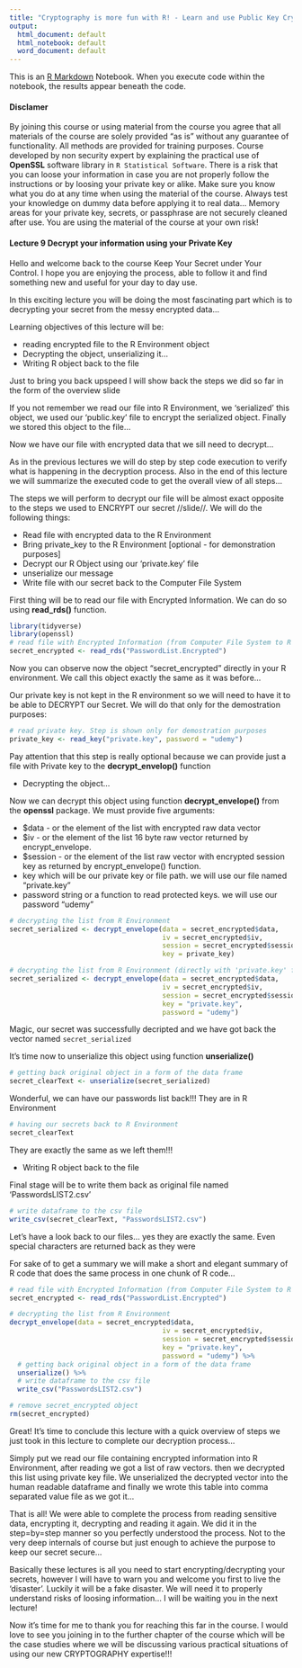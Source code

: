 ```yaml
---
title: "Cryptography is more fun with R! - Learn and use Public Key Cryptography with R Statistical Software"
output:
  html_document: default
  html_notebook: default
  word_document: default
---
```


This is an [R Markdown](http://rmarkdown.rstudio.com) Notebook. When you execute code within the notebook, the results appear beneath the code. 

#### Disclamer

By joining this course or using material from the course you agree that all materials of the course are solely provided "as is" without any guarantee of functionality. All methods are provided for training purposes. Course developed by non security expert by explaining the practical use of **OpenSSL** software library in `R Statistical Software`. There is a risk that you can loose your information in case you are not properly follow the instructions or by loosing your private key or alike. Make sure you know what you do at any time when using the material of the course. Always test your knowledge on dummy data before applying it to real data... Memory areas for your private key, secrets, or passphrase are not securely cleaned after use. You are using the material of the course at your own risk!

#### Lecture 9 Decrypt your information using your Private Key

Hello and welcome back to the course Keep Your Secret under Your Control. I hope you are enjoying the process, able to follow it and find something new and useful for your day to day use. 

In this exciting lecture you will be doing the most fascinating part which is to decrypting your secret from the messy encrypted data...

Learning objectives of this lecture will be:

* reading encrypted file to the R Environment object
* Decrypting the object, unserializing it...
* Writing R object back to the file

Just to bring you back upspeed I will show back the steps we did so far in the form of the overview slide

If you not remember we read our file into R Environment, we 'serialized' this object, we used our 'public.key' file to encrypt the serialized object. Finally we stored this object to the file...

Now we have our file with encrypted data that we sill need to decrypt...

As in the previous lectures we will do step by step code execution to verify what is happening in the decryption process. Also in the end of this lecture we will summarize the executed code to get the overall view of all steps...

The steps we will perform to decrypt our file will be almost exact opposite to the steps we used to ENCRYPT our secret //slide//. We will do the following things:

* Read file with encrypted data to the R Environment
* Bring private_key to the R Environment [optional - for demonstration purposes]
* Decrypt our R Object using our 'private.key' file
* unserialize our message
* Write file with our secret back to the Computer File System

First thing will be to read our file with Encrypted Information. We can do so using **read_rds()** function. 

```r
library(tidyverse)
library(openssl)
# read file with Encrypted Information (from Computer File System to R Environment)
secret_encrypted <- read_rds("PasswordList.Encrypted")
```

Now you can observe now the object "secret_encrypted" directly in your R environment. We call this object exactly the same as it was before...

Our private key is not kept in the R environment so we will need to have it to be able to DECRYPT our Secret. We will do that only for the demostration purposes:

```r
# read private key. Step is shown only for demostration purposes
private_key <- read_key("private.key", password = "udemy")
```

Pay attention that this step is really optional because we can provide just a file with Private key to the **decrypt_envelop()** function

* Decrypting the object...

Now we can decrypt this object using function **decrypt_envelope()** from the **openssl** package. We must provide five arguments:

* $data - or the element of the list with encrypted raw data vector
* $iv	- or the element of the list 16 byte raw vector returned by encrypt_envelope.
* $session - or the element of the list raw vector with encrypted session key as returned by encrypt_envelope() function.
* key	which will be our private key or file path. we will use our file named "private.key"
* password	string or a function to read protected keys. we will use our password "udemy"

```r
# decrypting the list from R Environment
secret_serialized <- decrypt_envelope(data = secret_encrypted$data,
                                      iv = secret_encrypted$iv,
                                      session = secret_encrypted$session,
                                      key = private_key)

# decrypting the list from R Environment (directly with 'private.key' file)
secret_serialized <- decrypt_envelope(data = secret_encrypted$data,
                                      iv = secret_encrypted$iv,
                                      session = secret_encrypted$session,
                                      key = "private.key",
                                      password = "udemy")

```

Magic, our secret was successfully decripted and we have got back the vector named `secret_serialized`

It's time now to unserialize this object using function **unserialize()**

```r
# getting back original object in a form of the data frame
secret_clearText <- unserialize(secret_serialized)
```

Wonderful, we can have our passwords list back!!! They are in R Environment

```r
# having our secrets back to R Environment
secret_clearText
```

They are exactly the same as we left them!!!

* Writing R object back to the file

Final stage will be to write them back as original file named 'PasswordsLIST2.csv'

```r
# write dataframe to the csv file
write_csv(secret_clearText, "PasswordsLIST2.csv")
```

Let's have a look back to our files... yes they are exactly the same. Even special characters are returned back as they were 

For sake of to get a summary we will make a short and elegant summary of R code that does the same process in one chunk of R code...

```r
# read file with Encrypted Information (from Computer File System to R Environment)
secret_encrypted <- read_rds("PasswordList.Encrypted")

# decrypting the list from R Environment
decrypt_envelope(data = secret_encrypted$data,
                                      iv = secret_encrypted$iv,
                                      session = secret_encrypted$session,
                                      key = "private.key",
                                      password = "udemy") %>% 
  # getting back original object in a form of the data frame
  unserialize() %>% 
  # write dataframe to the csv file
  write_csv("PasswordsLIST2.csv")

# remove secret_encrypted object
rm(secret_encrypted)
```

Great! It's time to conclude this lecture with a quick overview of steps we just took in this lecture to complete our decryption process...

Simply put we read our file containing encrypted information into R Environment, after reading we got a list of raw vectors. then we decrypted this list using private key file. We unserialized the decrypted vector into the human readable dataframe and finally we wrote this table into comma separated value file as we got it...


That is all! We were able to complete the process from reading sensitive data, encrypting it, decrypting and reading it again. We did it in the step=by=step manner so you perfectly understood the process. Not to the very deep internals of course but just enough to achieve the purpose to keep our secret secure...

Basically these lectures is all you need to start encrypting/decrypting your secrets, however I will have to warn you and welcome you first to live the 'disaster'. Luckily it will be a fake disaster. We will need it to properly understand risks of loosing information... I will be waiting you in the next lecture!

Now it's time for me to thank you for reaching this far in the course. I would love to see you joining in to the further chapter of the course which will be the case studies where we will be discussing various practical situations of using our new CRYPTOGRAPHY expertise!!!